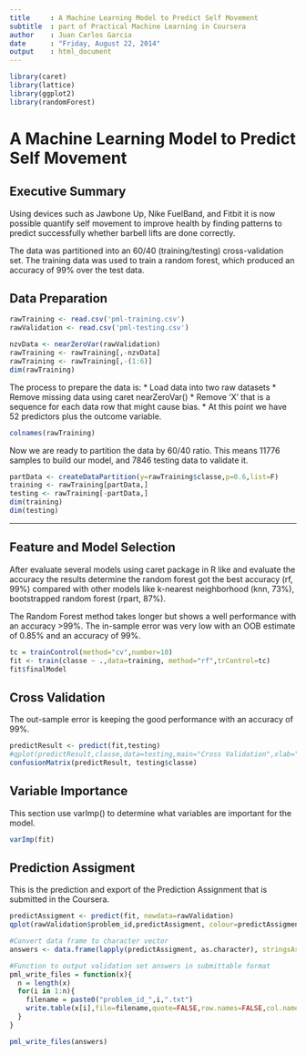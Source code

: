 ```yaml
---
title     : A Machine Learning Model to Predict Self Movement 
subtitle  : part of Practical Machine Learning in Coursera
author    : Juan Carlos Garcia
date      : "Friday, August 22, 2014"
output    : html_document
---
```


```r
library(caret)
library(lattice)
library(ggplot2)
library(randomForest)
```

A Machine Learning Model to Predict Self Movement 
=================================================

## Executive Summary
Using devices such as Jawbone Up, Nike FuelBand, and Fitbit it is now possible quantify self movement to improve health by finding patterns to predict successfully whether barbell lifts are done correctly.

The data was partitioned into an 60/40 (training/testing) cross-validation set. The training data was used to train a random forest, which produced an accuracy of 99% over the test data.

## Data Preparation
```r

rawTraining <- read.csv('pml-training.csv') 
rawValidation <- read.csv('pml-testing.csv')

nzvData <- nearZeroVar(rawValidation)
rawTraining <- rawTraining[,-nzvData]
rawTraining <- rawTraining[,-(1:6)]
dim(rawTraining)

```
The process to prepare the data is:
* Load data into two raw datasets
* Remove missing data using caret nearZeroVar()
* Remove 'X' that is a sequence for each data row that might cause bias.
* At this point we have 52 predictors plus the outcome variable.
```r
colnames(rawTraining)
```
Now we are ready to partition the data by 60/40 ratio. This means 11776 samples to build our model, and 7846 testing data to validate it. 
```r
partData <- createDataPartition(y=rawTraining$classe,p=0.6,list=F)
training <- rawTraining[partData,]
testing <- rawTraining[-partData,]
dim(training)
dim(testing)
```
---
## Feature and Model Selection
After evaluate several models using caret package in R like and evaluate the accuracy the results determine the random forest got the best accuracy (rf, 99%) compared with other models like k-nearest neighborhood (knn, 73%), bootstrapped random forest (rpart, 87%).

The Random Forest method takes longer but shows a well performance with an accuracy >99%. The in-sample error was very low with an OOB estimate of 0.85% and an accuracy of 99%.

```r
tc = trainControl(method="cv",number=10)
fit <- train(classe ~ .,data=training, method="rf",trControl=tc)
fit$finalModel
```
## Cross Validation
The out-sample error is keeping the good performance with an accuracy of 99%.
```r
predictResult <- predict(fit,testing)
#qplot(predictResult,classe,data=testing,main="Cross Validation",xlab="Predict",ylab="Actual")
confusionMatrix(predictResult, testing$classe)
```
## Variable Importance
This section use varImp() to determine what variables are important for the model.
```r
varImp(fit)
```
## Prediction Assigment
This is the prediction and export of the Prediction Assignment that is submitted in the Coursera.
```r
predictAssigment <- predict(fit, newdata=rawValidation)
qplot(rawValidation$problem_id,predictAssigment, colour=predictAssigment,xlab="Problem id",ylab="Predict classe", height="100")

#Convert data frame to character vector
answers <- data.frame(lapply(predictAssigment, as.character), stringsAsFactors=FALSE)

#Function to output validation set answers in submittable format
pml_write_files = function(x){
  n = length(x)
  for(i in 1:n){
    filename = paste0("problem_id_",i,".txt")
    write.table(x[i],file=filename,quote=FALSE,row.names=FALSE,col.names=FALSE)
  }
}

pml_write_files(answers)
```

